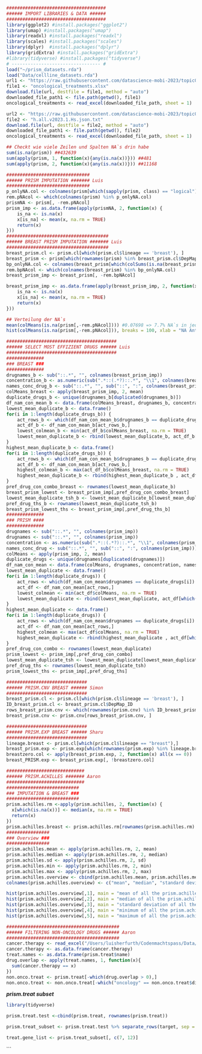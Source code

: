 ```r
#####################################
###### IMPORT LIBRARIES & DATA ######
#####################################
library(ggplot2) #install.packages("ggplot2")
library(umap) #install.packages("umap")
library(readxl) #install.packages("readxl")
library(scales) #install.packages("scales")
library(dplyr)  #install.packages("dplyr")
library(gridExtra) #install.packages("gridExtra")
#library(tidyverse) #install.packages("tidyverse")
# --------------------------------- #
load("~/prism_datasets.rda")
load("Data/cellline_datasets.rda")
url1 <- "https://raw.githubusercontent.com/datascience-mobi-2023/topic05_team04/main/07_extdata/oncological_treatments.xlsx"
file1 <- "oncological_treatments.xlsx"
download.file(url, destfile = file1, method = "auto")
downloaded_file_path1 <- file.path(getwd(), file1)
oncological_treatments <- read_excel(downloaded_file_path, sheet = 1)

url2 <- "https://raw.githubusercontent.com/datascience-mobi-2023/topic05_team04/main/07_extdata/h.all.v2023.1.Hs.json.txt"
file2 <- "h.all.v2023.1.Hs.json.txt"
download.file(url, destfile = file2, method = "auto")
downloaded_file_path1 <- file.path(getwd(), file2)
oncological_treatments <- read_excel(downloaded_file_path, sheet = 1)
```
```r
## Checkt wie viele Zeilen und Spalten NA`s drin habe
sum(is.na(prism)) ##432639
sum(apply(prism, 1, function(x){any(is.na(x))})) ##481
sum(apply(prism, 2, function(x){any(is.na(x))})) ##11168

###############################
###### PRISM IMPUTATION ####### Luis
###############################
p_onlyNA.col <- colnames(prism[which(sapply(prism, class) == "logical")]) 
rem.pNAcol <- which(colnames(prism) %in% p_onlyNA.col)
prismNA <- prism[, -rem.pNAcol]
prism_imp <- as.data.frame(apply(prismNA, 2, function(x) {
    is_na <- is.na(x)
    x[is_na] <- mean(x, na.rm = TRUE)
    return(x)
})) 
######################################
###### BREAST PRISM IMPUTATION ####### Luis
######################################
breast_prism.cl <- prism.cl[which(prism.cl$lineage == 'breast'), ]
breast_prism <- prism[which(rownames(prism) %in% breast_prism.cl$DepMap_ID), ]
bp_onlyNA.col <- colnames(breast_prism[which(colSums(is.na(breast_prism)) == 22)]) 
rem.bpNAcol <- which(colnames(breast_prism) %in% bp_onlyNA.col)
breast_prism_imp <- breast_prism[, -rem.bpNAcol] 

breast_prism_imp <- as.data.frame(apply(breast_prism_imp, 2, function(x) {
    is_na <- is.na(x)
    x[is_na] <- mean(x, na.rm = TRUE)
    return(x)
}))

## Verteilung der NA`s
mean(colMeans(is.na(prism[,-rem.pNAcol]))) #0.07698 => 7.7% NA`s in jeder Spalte
hist(colMeans(is.na(prism[,-rem.pNAcol])), breaks = 100, xlab = "NA Anteil", main = "Histogramm der NA Anteile")
```
```r
#########################################
###### SELECT MOST EFFIZIENT DRUGS ###### Luis
#########################################
##############
### BREAST ###
##############
drugnames_b <- sub("::.*", "", colnames(breast_prism_imp))
concentration_b <- as.numeric(sub(".*::(.*?)::.*", "\\1", colnames(breast_prism_imp)))
names_conc_drug_b <- sub("::.*", "", sub("::", ":", colnames(breast_prism_imp)))
colMeans_breast <- apply(breast_prism_imp, 2, mean)
duplicate_drugs_b <- unique(drugnames_b[duplicated(drugnames_b)])
df_nam_con_mean_b <- data.frame(colMeans_breast, drugnames_b, concentration_b, names_conc_drug_b)
lowest_mean_duplicate_b <- data.frame()
for(i in 1:length(duplicate_drugs_b)) {
    act_rows_b <- which(df_nam_con_mean_b$drugnames_b == duplicate_drugs_b[i])
    act_df_b <- df_nam_con_mean_b[act_rows_b,]
    lowest_colmean_b <- min(act_df_b$colMeans_breast, na.rm = TRUE)
    lowest_mean_duplicate_b <- rbind(lowest_mean_duplicate_b, act_df_b[which(act_df_b$colMeans_breast == lowest_colmean_b),])
}
highest_mean_duplicate_b <- data.frame()
for(i in 1:length(duplicate_drugs_b)) {
    act_rows_b <- which(df_nam_con_mean_b$drugnames_b == duplicate_drugs_b[i])
    act_df_b <- df_nam_con_mean_b[act_rows_b,]
    highest_colmean_b <- max(act_df_b$colMeans_breast, na.rm = TRUE)
    highest_mean_duplicate_b <- rbind(highest_mean_duplicate_b , act_df_b[which(act_df_b$colMeans_breast == highest_colmean_b),])
}
pref_drug_con_combo_breast <- rownames(lowest_mean_duplicate_b)
breast_prism_lowest <- breast_prism_imp[,pref_drug_con_combo_breast]
lowest_mean_duplicate_tsh_b <- lowest_mean_duplicate_b[lowest_mean_duplicate_b$colMeans_breast < -2,]
pref_drug_ths_b <- rownames(lowest_mean_duplicate_tsh_b)
breast_prism_lowest_ths <- breast_prism_imp[,pref_drug_ths_b]
##############
### PRISM ####
##############
drugnames <- sub("::.*", "", colnames(prism_imp))
drugnames <- sub("::.*", "", colnames(prism_imp))
concentration <- as.numeric(sub(".*::(.*?)::.*", "\\1", colnames(prism_imp)))
names_conc_drug <- sub("::.*", "", sub("::", ":", colnames(prism_imp)))
colMeans <- apply(prism_imp, 2, mean)
duplicate_drugs <- unique(drugnames[duplicated(drugnames)])
df_nam_con_mean <- data.frame(colMeans, drugnames, concentration, names_conc_drug)
lowest_mean_duplicate <- data.frame()
for(i in 1:length(duplicate_drugs)) {
    act_rows <- which(df_nam_con_mean$drugnames == duplicate_drugs[i])
    act_df <- df_nam_con_mean[act_rows,]
    lowest_colmean <- min(act_df$colMeans, na.rm = TRUE)
    lowest_mean_duplicate <- rbind(lowest_mean_duplicate, act_df[which(act_df$colMeans == lowest_colmean),])
}
highest_mean_duplicate <- data.frame()
for(i in 1:length(duplicate_drugs)) {
    act_rows <- which(df_nam_con_mean$drugnames == duplicate_drugs[i])
    act_df <- df_nam_con_mean[act_rows,]
    highest_colmean <- max(act_df$colMeans, na.rm = TRUE)
    highest_mean_duplicate <- rbind(highest_mean_duplicate , act_df[which(act_df$colMeans == highest_colmean),])
}
pref_drug_con_combo <- rownames(lowest_mean_duplicate)
prism_lowest <- prism_imp[,pref_drug_con_combo]
lowest_mean_duplicate_tsh <- lowest_mean_duplicate[lowest_mean_duplicate$colMeans < -2,]
pref_drug_ths <- rownames(lowest_mean_duplicate_tsh)
prism_lowest_ths <- prism_imp[,pref_drug_ths]
```
```r
##############################
###### PRISM.CNV BREAST ###### Simon
##############################
breast_prism.cl <- prism.cl[which(prism.cl$lineage == 'breast'), ]
ID_breast_prism.cl <- breast_prism.cl$DepMap_ID
rows_breast_prism.cnv <- which(rownames(prism.cnv) %in% ID_breast_prism.cl)
breast_prism.cnv <- prism.cnv[rows_breast_prism.cnv, ]
```
```r
##############################
###### PRISM.EXP BREAST ###### Sharu
##############################
lineage.breast <- prism.cl[which(prism.cl$lineage == "breast"),]
breast_prism.exp <- prism.exp[which(rownames(prism.exp) %in% lineage.breast$DepMap_ID),]
breastzero.col <- apply(breast_prism.exp, 2, function(x) all(x == 0))
breast_PRISM.exp <- breast_prism.exp[, !breastzero.col]
```
```r
#############################
###### PRISM.ACHILLES ####### Aaron
#############################
###########################
### IMPUTATION & BREAST ###
###########################
prism.achilles.rm <-apply(prism.achilles, 2, function(x) {
  x[which(is.na(x))] <- median(x, na.rm = TRUE)
  return(x)
})
prism.achilles.breast <- prism.achilles.rm[rownames(prism.achilles.rm) %in% breast_prism.cl, ]
################
### Overview ###
################
prism.achilles.mean <- apply(prism.achilles.rm, 2, mean)
prism.achilles.median <- apply(prism.achilles.rm, 2, median)
prism.achilles.sd <- apply(prism.achilles.rm, 2, sd)
prism.achilles.min <- apply(prism.achilles.rm, 2, min)
prism.achilles.max <- apply(prism.achilles.rm, 2, max)
prism.achilles.overview <- cbind(prism.achilles.mean, prism.achilles.median, prism.achilles.sd, prism.achilles.min, prism.achilles.max)
colnames(prism.achilles.overview) <- c("mean", "median", "standard deviation", "minimum", "maximum")

hist(prism.achilles.overview[,1], main = "mean of all the prism.achilles genes", xlab = "mean")
hist(prism.achilles.overview[,2], main = "median of all the prism.achilles genes", xlab = "median")
hist(prism.achilles.overview[,3], main = "standard deviation of all the prism.achilles genes", xlab = "standard deviation")
hist(prism.achilles.overview[,4], main = "minimum of all the prism.achilles genes", xlab = "minimum")
hist(prism.achilles.overview[,5], main = "maximum of all the prism.achilles genes", xlab = "maximum")

```
```r
##########################################
###### FILTERING NON-ONCOLOGY DRUGS ###### Aaron
##########################################
cancer.therapy <- read_excel("/Users/luisherfurth/Codenmachtspass/Data/oncological_treatments.xlsx")
cancer.therapy <- as.data.frame(cancer.therapy)
treat.names <- as.data.frame(prism.treat$name)
drug.overlap <- apply(treat.names, 1, function(x){
  sum(cancer.therapy == x)
})
non.onco.treat <- prism.treat[-which(drug.overlap > 0),]
non.onco.treat <- non.onco.treat[-which("oncology" == non.onco.treat$disease.area),]
```

***prism.treat subset***

```r

library(tidyverse)

prism.treat.test <-cbind(prism.treat, rownames(prism.treat))

prism.treat_subset <- prism.treat.test %>% separate_rows(target, sep = ",") 

treat.gene_list <- prism.treat_subset[, c(7, 12)]

```
```
